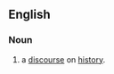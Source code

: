 ==English==

===Noun===
{{en-noun|historiologies}}

# {{context|obsolete|lang=en}} a [[discourse]] on [[history]].